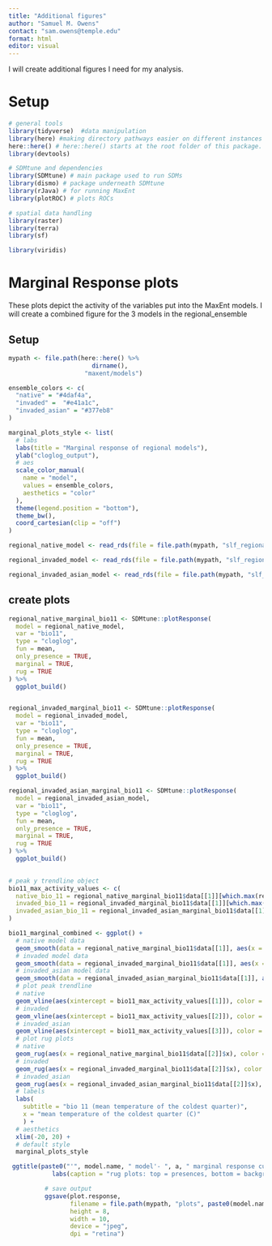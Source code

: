 ```yaml
---
title: "Additional figures"
author: "Samuel M. Owens"
contact: "sam.owens@temple.edu"
format: html
editor: visual
---
```


I will create additional figures I need for my analysis.

# Setup

```r

# general tools
library(tidyverse)  #data manipulation
library(here) #making directory pathways easier on different instances
here::here() # here::here() starts at the root folder of this package.
library(devtools)

# SDMtune and dependencies
library(SDMtune) # main package used to run SDMs
library(dismo) # package underneath SDMtune
library(rJava) # for running MaxEnt
library(plotROC) # plots ROCs

# spatial data handling
library(raster) 
library(terra) 
library(sf)

library(viridis)

```

# Marginal Response plots

These plots depict the activity of the variables put into the MaxEnt models. I will create a combined figure for the 3 models in the regional_ensemble

## Setup

```r

mypath <- file.path(here::here() %>% 
                       dirname(),
                     "maxent/models")

```

```r

ensemble_colors <- c(
  "native" = "#4daf4a",
  "invaded" =  "#e41a1c",
  "invaded_asian" = "#377eb8"
)

marginal_plots_style <- list(
  # labs
  labs(title = "Marginal response of regional models"),
  ylab("cloglog_output"),
  # aes
  scale_color_manual(
    name = "model",
    values = ensemble_colors,
    aesthetics = "color"
  ),
  theme(legend.position = "bottom"),
  theme_bw(),
  coord_cartesian(clip = "off")
)

```


```r

regional_native_model <- read_rds(file = file.path(mypath, "slf_regional_native_v2", "regional_native_model.rds"))

regional_invaded_model <- read_rds(file = file.path(mypath, "slf_regional_invaded_v6", "regional_invaded_model.rds"))

regional_invaded_asian_model <- read_rds(file = file.path(mypath, "slf_regional_invaded_asian_v1", "regional_invaded_asian_model.rds"))

```

## create plots

```r

regional_native_marginal_bio11 <- SDMtune::plotResponse(
  model = regional_native_model,
  var = "bio11",
  type = "cloglog",
  fun = mean,
  only_presence = TRUE,
  marginal = TRUE,
  rug = TRUE
) %>%
  ggplot_build()


regional_invaded_marginal_bio11 <- SDMtune::plotResponse(
  model = regional_invaded_model,
  var = "bio11",
  type = "cloglog",
  fun = mean,
  only_presence = TRUE,
  marginal = TRUE,
  rug = TRUE
) %>%
  ggplot_build()

regional_invaded_asian_marginal_bio11 <- SDMtune::plotResponse(
  model = regional_invaded_asian_model,
  var = "bio11",
  type = "cloglog",
  fun = mean,
  only_presence = TRUE,
  marginal = TRUE,
  rug = TRUE
) %>%
  ggplot_build()
           

```

```r



# peak y trendline object 
bio11_max_activity_values <- c(
  native_bio_11 = regional_native_marginal_bio11$data[[1]][which.max(regional_native_marginal_bio11$data[[1]]$y), ]$x,
  invaded_bio_11 = regional_invaded_marginal_bio11$data[[1]][which.max(regional_invaded_marginal_bio11$data[[1]]$y), ]$x,
  invaded_asian_bio_11 = regional_invaded_asian_marginal_bio11$data[[1]][which.max(regional_invaded_asian_marginal_bio11$data[[1]]$y), ]$x
)

```


```r

bio11_marginal_combined <- ggplot() +
  # native model data
  geom_smooth(data = regional_native_marginal_bio11$data[[1]], aes(x = x, y = y), se = FALSE, color = "native") +
  # invaded model data
  geom_smooth(data = regional_invaded_marginal_bio11$data[[1]], aes(x = x, y = y), se = FALSE, color = "#e41a1c") +
  # invaded_asian model data
  geom_smooth(data = regional_invaded_asian_marginal_bio11$data[[1]], aes(x = x, y = y), se = FALSE, color = "#377eb8") +
  # plot peak trendline
  # native
  geom_vline(aes(xintercept = bio11_max_activity_values[[1]]), color = "#4daf4a", linetype = "dashed", linewidth = 1) +
  # invaded
  geom_vline(aes(xintercept = bio11_max_activity_values[[2]]), color = "#e41a1c", linetype = "dashed", linewidth = 1) +
  # invaded_asian
  geom_vline(aes(xintercept = bio11_max_activity_values[[3]]), color = "#377eb8", linetype = "dashed", linewidth = 1) +
  # plot rug plots
  # native
  geom_rug(aes(x = regional_native_marginal_bio11$data[[2]]$x), color = "#4daf4a", outside = TRUE) +
  # invaded
  geom_rug(aes(x = regional_invaded_marginal_bio11$data[[2]]$x), color = "#e41a1c", outside = TRUE) +
  # invaded_asian
  geom_rug(aes(x = regional_invaded_asian_marginal_bio11$data[[2]]$x), color = "#377eb8", outside = TRUE) +
  # labels
  labs(
    subtitle = "bio 11 (mean temperature of the coldest quarter)",
    x = "mean temperature of the coldest quarter (C)"
    ) +
  # aesthetics
  xlim(-20, 20) +
  # default style
  marginal_plots_style 

```


```r

 ggtitle(paste0("'", model.name, " model'- ", a, " marginal response curve: ", b, " | ", c)) +
            labs(caption = "rug plots: top = presences, bottom = background/pseudoabsences")

          # save output
          ggsave(plot.response,
                 filename = file.path(mypath, "plots", paste0(model.name, "_", a, "_marg_resp_curve_", b, "_", c, ".jpg")),
                 height = 8,
                 width = 10,
                 device = "jpeg",
                 dpi = "retina")

```






